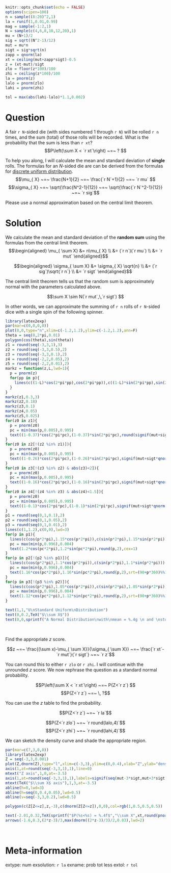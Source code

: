 ```r
knitr::opts_chunk$set(echo = FALSE)
options(scipen=100)
n = sample((8:20)^2,1)
la = runif(1,0.01,0.99)
mag = sample(-1:2,1)
N = sample(c(4,6,8,10,12,20),1)
mu = (N+1)/2
sig = sqrt((N^2-1)/12)
mut = mu*n
sigt = sig*sqrt(n)
zapp = qnorm(la)
xt = ceiling(mut+zapp*sigt)-0.5
z = (xt-mut)/sigt
zlo = floor(z*100)/100
zhi = ceiling(z*100)/100
la = pnorm(z)
lalo = pnorm(zlo)
lahi = pnorm(zhi)

tol = max(abs(lahi-lalo)*1.1,0.002)

```

Question
========

A fair `r N`-sided die (with sides numbered 1 through `r N`) will be rolled `r n` times, and the sum (total) of those rolls will be recorded. What is the probability that the sum is less than `r xt`?
$$P\left(\sum X < `r xt`\right) ~=~ ? $$

To help you along, I will calculate the mean and standard deviation of **single** rolls. The formulas for an $N$-sided die are can be derived from the formulas for [discrete uniform distribution](https://en.wikipedia.org/wiki/Discrete_uniform_distribution).
$$\mu_{ X} ~=~ \frac{N+1}{2} ~=~ \frac{`r N`+1}{2} ~=~ `r mu` $$
$$\sigma_{ X} ~=~ \sqrt{\frac{N^2-1}{12}} ~=~ \sqrt{\frac{`r N`^2-1}{12}} ~=~ `r sig`$$

Please use a normal approximation based on the central limit theorem. 


Solution
========

We calculate the mean and standard deviation of the **random sum** using the formulas from the central limit theorem.
$$\begin{aligned}
\mu_{ \sum X} &= n\mu_{ X} \\
&= (`r n`)(`r mu`) \\
&= `r mut`
\end{aligned}$$

$$\begin{aligned}
\sigma_{ \sum X} &= \sigma_{ X} \sqrt{n} \\
&= (`r sig`)\sqrt{`r n`} \\
&= `r sigt`
\end{aligned}$$

The central limit theorem tells us that the random sum is approximately normal with the parameters calculated above.

$$\sum X \sim N(`r mut`,\,`r sigt`) $$

In other words, we can approximate the summing of `r n` rolls of `r N`-sided dice with a single spin of the following spinner.


```r
library(latex2exp)
par(mar=c(0,0,0,0))
plot(0,0,type="n",xlim=c(-1.2,1.2),ylim=c(-1.2,1.2),ann=F)
theta = seq(0,2*pi,0.01)
polygon(cos(theta),sin(theta))
z1 = round(seq(-3,3,1),3)
z2 = round(seq(-3,3,0.5),2)
z3 = round(seq(-3,3,0.1),2)
z4 = round(seq(-2,2,0.05),2)
z5 = round(seq(-2,2,0.01),2)
markz = function(z,L,lwd=1){
  p = pnorm(z)
  for(pp in p){
    lines(c((1-L)*cos(2*pi*pp),cos(2*pi*pp)),c((1-L)*sin(2*pi*pp),sin(2*pi*pp)),lwd=lwd)
  }
}
markz(z1,0.3,3)
markz(z2,0.18)
markz(z3,0.1)
markz(z4,0.05)
markz(z5,0.025)
for(z0 in z1){
  p = pnorm(z0)
  pc = min(max(p,0.005),0.995)
  text((1-0.37)*cos(2*pi*pc),(1-0.37)*sin(2*pi*pc),round(signif(mut+sigt*qnorm(p),4),6),cex=0.9)
}
for(z0 in z2[!(z2 %in% z1)]){
  p = pnorm(z0)
  pc = min(max(p,0.005),0.995)
  text((1-0.26)*cos(2*pi*pc),(1-0.26)*sin(2*pi*pc),signif(mut+sigt*qnorm(p),4),cex=0.9)
}
for(z0 in z3[!(z3 %in% z2) & abs(z3)<2]){
  p = pnorm(z0)
  pc = min(max(p,0.005),0.995)
  text((1-0.16)*cos(2*pi*pc),(1-0.16)*sin(2*pi*pc),signif(mut+sigt*qnorm(p),4),srt=(90+p*360)%%180-90,cex=0.9)
}
for(z0 in z4[!(z4 %in% z3) & abs(z4)<1.5]){
  p = pnorm(z0)
  pc = min(max(p,0.005),0.995)
  text((1-0.1)*cos(2*pi*pc),(1-0.1)*sin(2*pi*pc),signif(mut+sigt*qnorm(p),4),srt=(90+p*360)%%180-90,cex=0.6)
}
p1 = round(seq(0,1,0.1),2)
p2 = round(seq(0,1,0.05),2)
p3 = round(seq(0,1,0.01),2)
lines(c(1,1.2),c(0,0),lwd=3)
for(p in p1){
  lines(c(cos(p*2*pi),1.15*cos(p*2*pi)),c(sin(p*2*pi),1.15*sin(p*2*pi)))
  pc = max(min(p,0.996),0.004)
  text(1.2*cos(pc*2*pi),1.2*sin(pc*2*pi),round(p,2),cex=1)
}
for(p in p2[!(p2 %in% p1)]){
  lines(c(cos(p*2*pi),1.1*cos(p*2*pi)),c(sin(p*2*pi),1.1*sin(p*2*pi)))
  pc = max(min(p,0.996),0.004)
  text(1.16*cos(pc*2*pi),1.16*sin(pc*2*pi),round(p,2),srt=(90+p*360)%%180-90,cex=0.8)
}
for(p in p3[!(p3 %in% p2)]){
  lines(c(cos(p*2*pi),1.05*cos(p*2*pi)),c(sin(p*2*pi),1.05*sin(p*2*pi)))
  pc = max(min(p,0.996),0.004)
  text(1.12*cos(pc*2*pi),1.12*sin(pc*2*pi),round(p,2),srt=(90+p*360)%%180-90,cex=0.8)
}

text(1,1,"U\nStandard Uniform\nDistribution")
text(0,0.2,TeX("$\\sum X$"))
text(0,0,sprintf("A Normal Distribution\nwith\nmean = %.4g \n and \nstdev = %.4g",mut,sigt))
```
\

Find the appropriate $z$ score.

$$z ~=~ \frac{(\sum x)-\mu_{ \sum X}}{\sigma_{ \sum X}} ~=~ \frac{`r xt`-`r mut`}{`r sigt`} ~=~ `r z`$$

You can round this to either `r zlo` or `r zhi`. I will continue with the unrounded $z$ score. We now rephrase the question as a standard normal probability.

$$P\left(\sum X < `r xt`\right) ~=~ P(Z<`r z`) $$
$$P(Z<`r z`) ~=~ \, ?$$

You can use the $z$ table to find the probability.

$$P(Z<`r z`) ~=~ `r la`$$

$$P(Z<`r zlo`) ~=~ `r round(lalo,4)`$$
$$P(Z<`r zhi`) ~=~ `r round(lahi,4)`$$

We can sketch the density curve and shade the appropriate region.

```r
par(mar=c(7,3,0,0))
library(latex2exp)
Z = seq(-3,3,0.001)
plot(Z,dnorm(Z),type="l",xlim=c(-3,3),ylim=c(0,0.4),xlab="Z",ylab="density",axes=F,ann=F,lwd=3)
axis(1,at=round(seq(-3,3,1),1),line=0)
mtext("Z axis",1,0,at=-3.5)
axis(1,at=round(seq(-3,3,1),1),labels=signif(seq(mut-3*sigt,mut+3*sigt,length.out=7),3),line=3)
mtext(TeX("$\\sum X$ axis"),1,3,at=-3.5)
abline(h=0,lwd=3)
abline(h=seq(0,0.4,0.05),lwd=0.5)
abline(v=seq(-3,3,0.2),lwd=0.5)

polygon(c(Z[Z<=z],z,-3),c(dnorm(Z[Z<=z]),0,0),col=rgb(1,0.5,0.5,0.5))

text(-2.01,0.32,TeX(sprintf("$P(%s<%s) = %.4f$","\\sum X",xt,round(pnorm(z),4))))
arrows(-1.6,0.3,(2*z-3)/3,max(dnorm((2*z-3)/3)/2,0.03),lwd=2)
```
\


Meta-information
================
extype: num
exsolution: `r la`
exname: prob tot less
extol: `r tol`
